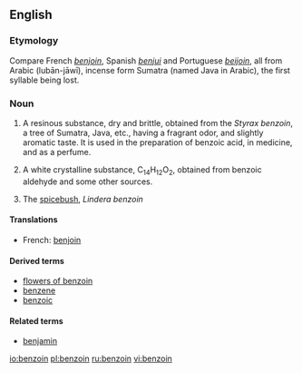 ==English==

===Etymology===
Compare French ''[[benjoin]]'', Spanish ''[[benjui]]'' and Portuguese ''[[beijoin]]'', all from Arabic <!--add the Arabic here--> (lubān-jāwī), incense form Sumatra (named Java in Arabic), the first syllable being lost.

===Noun===
{{wikipedia}}
{{en-noun|-}}

# A resinous substance, dry and brittle, obtained from the ''Styrax benzoin'', a tree of Sumatra, Java, etc., having a fragrant odor, and slightly aromatic taste. It is used in the preparation of benzoic acid, in medicine, and as a perfume.
# {{organic compound}} A white crystalline substance, C<sub>14</sub>H<sub>12</sub>O<sub>2</sub>, obtained from benzoic aldehyde and some other sources.
# {{botany}} The [[spicebush]], ''Lindera benzoin''

====Translations====
{{trans-top|resinous substance from tree}}
*French: [[benjoin]] {{m}}
{{trans-mid}}
{{trans-bottom}}

{{trans-top|white crystalline substance}}
{{trans-mid}}
{{trans-bottom}}

{{trans-top|spicebush}}
{{trans-mid}}
{{trans-bottom}}

====Derived terms====
*[[flowers of benzoin]]
*[[benzene]]
*[[benzoic]]

====Related terms====
*[[benjamin]]

[[io:benzoin]]
[[pl:benzoin]]
[[ru:benzoin]]
[[vi:benzoin]]
